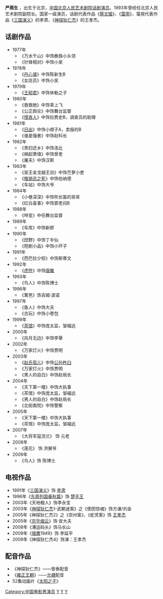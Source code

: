 {{Unreferenced|time=2014-08-13T09:35:24+00:00}}
{{藝人
| 姓名 = 严燕生
| 類型 = 男演員
| 圖片 = 
| 圖片尺寸 = 
| 圖片簡介 = 
| 原名 = 
| 外文名 = 
| 外文 = 
| 羅馬拼音 = 
| 英文名 = 
| 暱稱 = 
| 其他藝名 = 
| 國籍 = {{PRC}}
| 民族 = 
| 籍貫 = 
| 出生日期 = {{Birth date and age|1951|4|3}}
| 出生地點 = {{CHN-1949}}[[北京市|北京市]]
| 逝世日期 = 
| 逝世地點 = 
| 職業 = [[话剧|话剧]][[导演|导演]]、[[电视剧|电视剧]]演員、[[电影|电影]][[演員|演員]]
| 語言 = 
| 教育程度 = 
| 宗教信仰 = 
| 配偶 = 
| 兒女 = 
| 父母 = 
| 音樂類型 = 
| 演奏樂器 = 
| 出生地 = 
| 出道作 = 
| 唱片公司 = 
| 經紀公司 = 
| 網站 = 
| 相關團體 = 
| 獎項 = 
| IMDb = 
}}
'''严燕生''' {{BD|1951年|4月3日}}，出生于北京，[[中国|中国]][[北京人民艺术剧院|北京人民艺术剧院]][[话剧|话剧]][[演员|演员]]。1993年曾经任北京人民艺术剧院副院长。国家一级演员，话剧代表作品《[[蔡文姬|蔡文姬]]》、《[[雷雨|雷雨]]》，電視代表作品《[[三国演义_(电视剧)|三国演义]]》的李肃、《[[神探狄仁杰|神探狄仁杰]]》的王孝杰。

==话剧作品==
*1977年
**《万水千山》中饰彝族小头领
**《针锋相对》中饰小吴
*1978年 　　    
**《[[丹心谱|丹心谱]]》中饰陈新生B 
**《女店员》中饰小吴
*1979年
**《[[王昭君|王昭君]]》中饰休勒之子
*1980年
**《救救她》中饰草上飞
**《公正舆论》中饰舞台监督
**《[[吝啬鬼|悭吝人]]》中饰拉费史B，调查员的助理
*1981年
**《[[日出_(话剧)|日出]]》中饰小顺子A，卖报的B
**《谁是强者》中饰赵科长
*1982年
**《贵妇还乡》中饰洛比
**《祸起萧墙》中饰曾老
**《屠夫》中饰汉斯
*1983年 
**《吴王金戈越王剑》中饰苎萝小吏
**《[[推销员之死|推销员之死]]》中饰伯纳德
**《车站》中饰大爷
*1984年
**《小巷深深》中饰吹长笛的哥哥
**《红白喜事》中饰窦老闷B
*1988年
**《哗变》中任舞台监督
*1989年
**《车库》中饰新郎
*1990年 
**《田野》中饰丁半仙
**《短剧小品》中饰小环子
*1991年
**《芭巴拉少校》中饰斯蒂文
*1992年
**《[[虎符|虎符]]》中饰[[唐雎|唐雎]]
*1993年
**《鸟人》中饰陈博士
*1996年
**《篱笆》饰吉姆·波诺 　　    
*1997年
**《鱼人》中饰大夫
**《古玩》中饰小卷包
*1999年
**《[[茶馆_(话剧)|茶馆]]》中饰庞太监，邹福远 
*2000年
**《风月无边》中饰李犟
*2002年
**《万家灯火》中饰贾明
*2003年
**《[[赵氏孤儿|赵氏孤儿]]》中饰[[公孙杵臼|公孙杵臼]]
**《万家灯火》中饰贾明
**《男人的自白》中饰赵局长
*2004年
**《天下第一楼》中饰大执事
**《茶馆》中饰庞太监，邹福远 
**《男人的自白》中饰赵局长
**《北街南院》中饰警察
*2005年
**《天下第一楼》中饰大执事
**《茶馆》中饰庞太监，邹福远
*2007年
**《大将军寇流兰》 饰 元老
*2008年
**《莲花》 饰 洪舅爷
*2009年
**《鸟人》饰 陈博士
==电视作品==
*1991年《[[三国演义_(电视剧)|三国演义]]》饰 [[李肃_(东汉)|李肃]]
*1996年《[[东周列国春秋篇|东周列国春秋篇]]》饰 [[楚平王|楚平王]]
*2003年《天地粮人》饰李永宝
*2003年《[[神探狄仁杰|神探狄仁杰]]1-武朝迷案》之《使团惊魂》饰方谦/刘金
*2005年《神探狄仁杰2》之《崇州案》、《蛇灵案》饰 [[王孝杰|王孝杰]]
*2005年《[[京华烟云_(2005年电视剧)|京华烟云]]》饰 安大夫
*2008年《漕运码头》饰马长山
*2009年《[[猎鹰|猎鹰]]1949》饰 李延平
*2009年《神探狄仁杰4》饰演：王孝杰

==配音作品==
*《神探狄仁杰》——曾泰配音
*《[[雍正王朝|雍正王朝]]》——[[允禟|允禟]]配音
*52集动画片《[[太阳之子|太阳之子]]》

[[Category:中国电影男演员|Category:中国电影男演员]]
[[Category:中国电视男演员|Y]]
[[Category:严姓|Y]]
[[Category:北京人民艺术剧院演员|Y]]